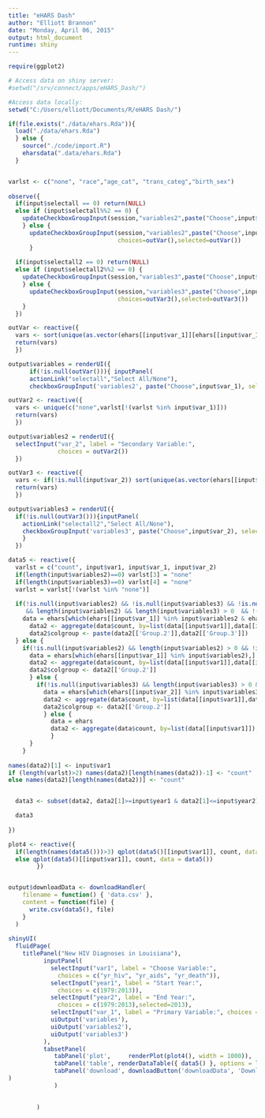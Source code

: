 ```yaml
---
title: "eHARS Dash"
author: "Elliott Brannon"
date: "Monday, April 06, 2015"
output: html_document
runtime: shiny
---
```


```r
require(ggplot2)

# Access data on shiny server:
#setwd("/srv/connect/apps/eHARS_Dash/")

#Access data locally:
setwd("C:/Users/elliott/Documents/R/eHARS Dash/")

if(file.exists("./data/ehars.Rda")){
  load("./data/ehars.Rda")
  } else {
    source("./code/import.R")
    eharsdata(".data/ehars.Rda")
  }


varlst <- c("none", "race","age_cat", "trans_categ","birth_sex")
   
observe({
  if(input$selectall == 0) return(NULL) 
  else if (input$selectall%%2 == 0) {
    updateCheckboxGroupInput(session,"variables2",paste("Choose",input$var_1),choices=outVar())
    } else {
      updateCheckboxGroupInput(session,"variables2",paste("Choose",input$var_1),
                               choices=outVar(),selected=outVar())
      }
  
  if(input$selectall2 == 0) return(NULL) 
  else if (input$selectall2%%2 == 0) {
    updateCheckboxGroupInput(session,"variables3",paste("Choose",input$var_2),choices=outVar3())
    } else {
      updateCheckboxGroupInput(session,"variables3",paste("Choose",input$var_2),
                               choices=outVar3(),selected=outVar3())
    }
  })

outVar <- reactive({
  vars <- sort(unique(as.vector(ehars[[input$var_1]][ehars[[input$var_1]] != ''])))
  return(vars)
  })

output$variables = renderUI({
      if(!is.null(outVar())){ inputPanel(
      actionLink("selectall","Select All/None"),
      checkboxGroupInput('variables2', paste("Choose",input$var_1), selected=NULL, outVar()))}})

outVar2 <- reactive({
  vars <- unique(c("none",varlst[!(varlst %in% input$var_1)]))
  return(vars)
  })

output$variables2 = renderUI({
  selectInput("var_2", label = "Secondary Variable:",
              choices = outVar2()) 
  })

outVar3 <- reactive({
  vars <- if(!is.null(input$var_2)) sort(unique(as.vector(ehars[[input$var_2]][ehars[[input$var_2]] != ''])))
  return(vars)
  })

output$variables3 = renderUI({
  if(!is.null(outVar3())){inputPanel(
    actionLink("selectall2","Select All/None"),
    checkboxGroupInput('variables3', paste("Choose",input$var_2), selected=NULL, outVar3()))
    }
  })

data5 <- reactive({
  varlst = c("count", input$var1, input$var_1, input$var_2)
  if(length(input$variables2)==0) varlst[3] = "none"
  if(length(input$variables3)==0) varlst[4] = "none"
  varlst = varlst[!(varlst %in% "none")]
  
  if(!is.null(input$variables2) && !is.null(input$variables3) && !is.null(input$var_1) && !is.null(input$var_2)
     && length(input$variables2) && length(input$variables3) > 0  && !(input$var_1 == "none") && !(input$var_2 == "none")) {
    data = ehars[which(ehars[[input$var_1]] %in% input$variables2 & ehars[[input$var_2]] %in% input$variables3),]
      data2 <- aggregate(data$count, by=list(data[[input$var1]],data[[input$var_1]],data[[input$var_2]]), FUN=sum)
      data2$colgroup <- paste(data2[['Group.2']],data2[['Group.3']])
  } else {
    if(!is.null(input$variables2) && length(input$variables2) > 0 && !is.null(input$var_1) && !(input$var_1 == "none")) {
      data = ehars[which(ehars[[input$var_1]] %in% input$variables2),]
      data2 <- aggregate(data$count, by=list(data[[input$var1]],data[[input$var_1]]), FUN=sum)
      data2$colgroup <- data2[['Group.2']]
      } else {
        if(!is.null(input$variables3) && length(input$variables3) > 0 && !is.null(input$var_2) && !(input$var_2 == "none")) {
          data = ehars[which(ehars[[input$var_2]] %in% input$variables3),]
          data2 <- aggregate(data$count, by=list(data[[input$var1]],data[[input$var_2]]), FUN=sum)
          data2$colgroup <- data2[['Group.2']]
          } else {
            data = ehars
            data2 <- aggregate(data$count, by=list(data[[input$var1]]), FUN=sum)
            }
      }
    }
  
names(data2)[1] <- input$var1
if (length(varlst)>2) names(data2)[length(names(data2))-1] <- "count"
else names(data2)[length(names(data2))] <- "count"


  data3 <- subset(data2, data2[1]>=input$year1 & data2[1]<=input$year2)

  data3
  
})

plot4 <- reactive({
  if(length(names(data5()))>3) qplot(data5()[[input$var1]], count, data = data5(), color = data5()$colgroup )
  else qplot(data5()[[input$var1]], count, data = data5())
        })


output$downloadData <- downloadHandler(
    filename = function() { 'data.csv' },
    content = function(file) {
      write.csv(data5(), file)
    }
  )
            
shinyUI(  
  fluidPage(
    titlePanel("New HIV Diagnoses in Louisiana"),
          inputPanel(
            selectInput("var1", label = "Choose Variable:",
              choices = c("yr_hiv", "yr_aids", "yr_death")),
            selectInput("year1", label = "Start Year:",
              choices = c(1979:2013)),
            selectInput("year2", label = "End Year:",
              choices = c(1979:2013),selected=2013),
            selectInput("var_1", label = "Primary Variable:", choices = varlst),
            uiOutput('variables'),
            uiOutput('variables2'),
            uiOutput('variables3')
          ),    
          tabsetPanel(
             tabPanel('plot',     renderPlot(plot4(), width = 1000)),
             tabPanel('table', renderDataTable({ data5() }, options = list(paging = FALSE, searching=FALSE))),
             tabPanel('download', downloadButton('downloadData', 'Download data'))
)
             )
   

        )
    
  
              
```
